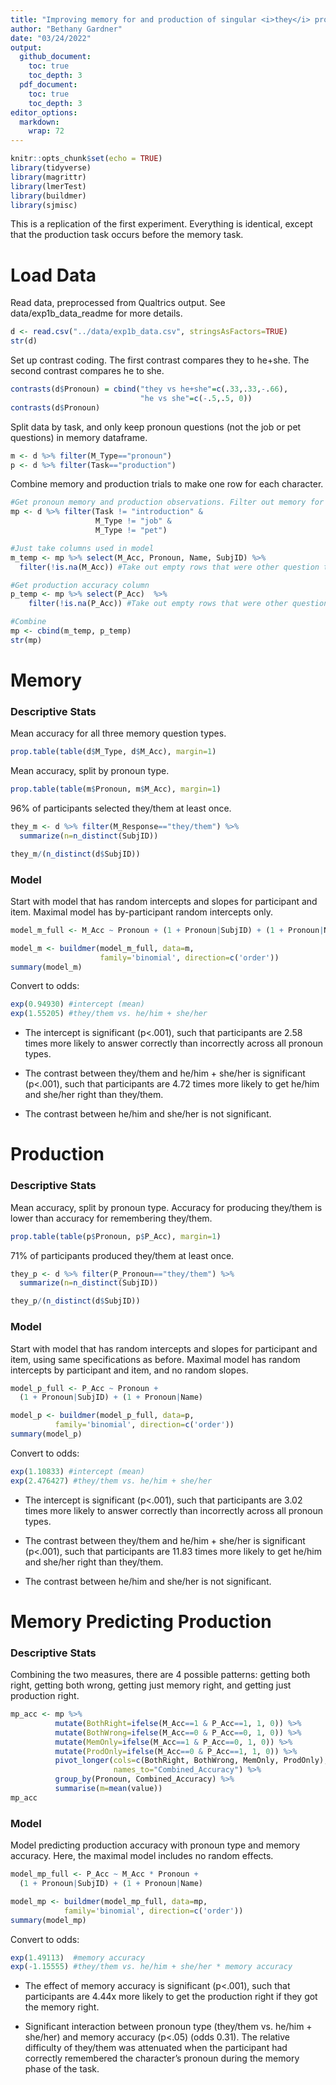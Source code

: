 ```yaml
---
title: "Improving memory for and production of singular <i>they</i> pronouns: Experiment 1B"
author: "Bethany Gardner"
date: "03/24/2022"
output: 
  github_document:
    toc: true
    toc_depth: 3
  pdf_document:
    toc: true
    toc_depth: 3
editor_options: 
  markdown: 
    wrap: 72
---
```


```r
knitr::opts_chunk$set(echo = TRUE)
library(tidyverse)
library(magrittr)
library(lmerTest)
library(buildmer)
library(sjmisc)
```

This is a replication of the first experiment. Everything is identical,
except that the production task occurs before the memory task.

# Load Data

Read data, preprocessed from Qualtrics output. See
data/exp1b_data_readme for more details.

```r
d <- read.csv("../data/exp1b_data.csv", stringsAsFactors=TRUE)
str(d)
```

Set up contrast coding. The first contrast compares they to he+she. The
second contrast compares he to she.

```r
contrasts(d$Pronoun) = cbind("they vs he+she"=c(.33,.33,-.66), 
                             "he vs she"=c(-.5,.5, 0))
contrasts(d$Pronoun)
```

Split data by task, and only keep pronoun questions (not the job or pet
questions) in memory dataframe.

```r
m <- d %>% filter(M_Type=="pronoun")
p <- d %>% filter(Task=="production")
```

Combine memory and production trials to make one row for each character.

```r
#Get pronoun memory and production observations. Filter out memory for job and pet questions, and introduction pilot task questions.
mp <- d %>% filter(Task != "introduction" & 
                   M_Type != "job" &
                   M_Type != "pet") 

#Just take columns used in model
m_temp <- mp %>% select(M_Acc, Pronoun, Name, SubjID) %>%
  filter(!is.na(M_Acc)) #Take out empty rows that were other question types

#Get production accuracy column
p_temp <- mp %>% select(P_Acc)  %>%
    filter(!is.na(P_Acc)) #Take out empty rows that were other question types

#Combine
mp <- cbind(m_temp, p_temp) 
str(mp)
```

# Memory

### Descriptive Stats

Mean accuracy for all three memory question types.

```r
prop.table(table(d$M_Type, d$M_Acc), margin=1)
```

Mean accuracy, split by pronoun type.

```r
prop.table(table(m$Pronoun, m$M_Acc), margin=1)
```

96% of participants selected they/them at least once.

```r
they_m <- d %>% filter(M_Response=="they/them") %>%
  summarize(n=n_distinct(SubjID)) 

they_m/(n_distinct(d$SubjID))

```

### Model

Start with model that has random intercepts and slopes for participant
and item. Maximal model has by-participant random intercepts only.

```r
model_m_full <- M_Acc ~ Pronoun + (1 + Pronoun|SubjID) + (1 + Pronoun|Name)

model_m <- buildmer(model_m_full, data=m, 
                    family='binomial', direction=c('order'))
summary(model_m)
```

Convert to odds:

```r
exp(0.94930) #intercept (mean)
exp(1.55205) #they/them vs. he/him + she/her
```

-   The intercept is significant (p\<.001), such that participants are
    2.58 times more likely to answer correctly than incorrectly across
    all pronoun types.

-   The contrast between they/them and he/him + she/her is significant
    (p\<.001), such that participants are 4.72 times more likely to get
    he/him and she/her right than they/them.

-   The contrast between he/him and she/her is not significant.

# Production

### Descriptive Stats

Mean accuracy, split by pronoun type. Accuracy for producing they/them
is lower than accuracy for remembering they/them.

```r
prop.table(table(p$Pronoun, p$P_Acc), margin=1)
```

71% of participants produced they/them at least once.

```r
they_p <- d %>% filter(P_Pronoun=="they/them") %>%
  summarize(n=n_distinct(SubjID)) 

they_p/(n_distinct(d$SubjID))

```

### Model

Start with model that has random intercepts and slopes for participant
and item, using same specifications as before. Maximal model has random
intercepts by participant and item, and no random slopes.

```r
model_p_full <- P_Acc ~ Pronoun + 
  (1 + Pronoun|SubjID) + (1 + Pronoun|Name)

model_p <- buildmer(model_p_full, data=p, 
          family='binomial', direction=c('order'))
summary(model_p)
```

Convert to odds:

```r
exp(1.10833) #intercept (mean)
exp(2.476427) #they/them vs. he/him + she/her
```

-   The intercept is significant (p\<.001), such that participants are
    3.02 times more likely to answer correctly than incorrectly across
    all pronoun types.

-   The contrast between they/them and he/him + she/her is significant
    (p\<.001), such that participants are 11.83 times more likely to get
    he/him and she/her right than they/them.

-   The contrast between he/him and she/her is not significant.

# Memory Predicting Production

### Descriptive Stats

Combining the two measures, there are 4 possible patterns: getting both
right, getting both wrong, getting just memory right, and getting just
production right.

```r
mp_acc <- mp %>% 
          mutate(BothRight=ifelse(M_Acc==1 & P_Acc==1, 1, 0)) %>%
          mutate(BothWrong=ifelse(M_Acc==0 & P_Acc==0, 1, 0)) %>%
          mutate(MemOnly=ifelse(M_Acc==1 & P_Acc==0, 1, 0)) %>%
          mutate(ProdOnly=ifelse(M_Acc==0 & P_Acc==1, 1, 0)) %>%
          pivot_longer(cols=c(BothRight, BothWrong, MemOnly, ProdOnly),
                       names_to="Combined_Accuracy") %>%
          group_by(Pronoun, Combined_Accuracy) %>%
          summarise(m=mean(value))
mp_acc
```

### Model

Model predicting production accuracy with pronoun type and memory
accuracy. Here, the maximal model includes no random effects.

```r
model_mp_full <- P_Acc ~ M_Acc * Pronoun + 
  (1 + Pronoun|SubjID) + (1 + Pronoun|Name)

model_mp <- buildmer(model_mp_full, data=mp, 
            family='binomial', direction=c('order'))
summary(model_mp)
```

Convert to odds:

```r
exp(1.49113)  #memory accuracy
exp(-1.15555) #they/them vs. he/him + she/her * memory accuracy
```

-   The effect of memory accuracy is significant (p\<.001), such that
    participants are 4.44x more likely to get the production right if
    they got the memory right.

-   Significant interaction between pronoun type (they/them vs. he/him +
    she/her) and memory accuracy (p\<.05) (odds 0.31). The relative
    difficulty of they/them was attenuated when the participant had
    correctly remembered the character's pronoun during the memory phase
    of the task.

